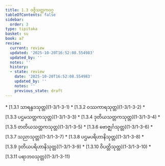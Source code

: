 ```yaml
---
title: 1.3 ဝဇ္ဇိသတ္တကဝဂ္ဂ
tableOfContents: false
sidebar:
  order: 3
type: tipitaka
basket: su
book: a7
review:
  current: review
  updated: '2025-10-20T16:52:08.554983'
  updated_by: ''
  notes: ''
  history:
  - state: review
    date: '2025-10-20T16:52:08.554983'
    updated_by: ''
    notes: ''
    previous_state: draft
---
```



<DynamicBreadcrumb />


<ReviewStatus review={frontmatter.review} showDetails={true} />

<HypothesisAnnotation frontmatter={frontmatter} />



<TableOfContents book="a7" section="1.3">
* [1.3.1 သာရန္ဒဒသုတ္တ](1-3/1-3-1)
* [1.3.2 ဝဿကာရသုတ္တ](1-3/1-3-2)
* [1.3.3 ပဌမသတ္တကသုတ္တ](1-3/1-3-3)
* [1.3.4 ဒုတိယသတ္တကသုတ္တ](1-3/1-3-4)
* [1.3.5 တတိယသတ္တကသုတ္တ](1-3/1-3-5)
* [1.3.6 ဗောဇ္ဈင်္ဂသုတ္တ](1-3/1-3-6)
* [1.3.7 သညာသုတ္တ](1-3/1-3-7)
* [1.3.8 ပဌမပရိဟာနိသုတ္တ](1-3/1-3-8)
* [1.3.9 ဒုတိယပရိဟာနိသုတ္တ](1-3/1-3-9)
* [1.3.10 ဝိပတ္တိသုတ္တ](1-3/1-3-10)
* [1.3.11 ပရာဘဝသုတ္တ](1-3/1-3-11)
</TableOfContents>